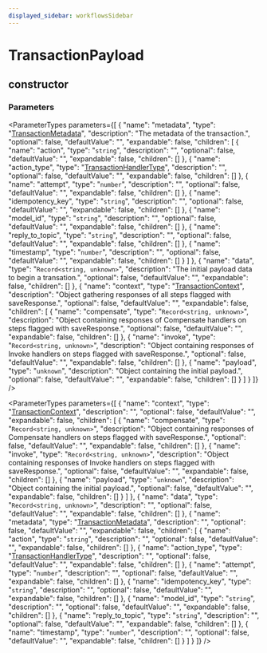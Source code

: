 ```yaml
---
displayed_sidebar: workflowsSidebar
---
```



# TransactionPayload

## constructor

### Parameters

<ParameterTypes parameters={[
  {
    "name": "metadata",
    "type": "[TransactionMetadata](../types/TransactionMetadata.mdx)",
    "description": "The metadata of the transaction.",
    "optional": false,
    "defaultValue": "",
    "expandable": false,
    "children": [
      {
        "name": "action",
        "type": "`string`",
        "description": "",
        "optional": false,
        "defaultValue": "",
        "expandable": false,
        "children": []
      },
      {
        "name": "action_type",
        "type": "[TransactionHandlerType](../enums/TransactionHandlerType.mdx)",
        "description": "",
        "optional": false,
        "defaultValue": "",
        "expandable": false,
        "children": []
      },
      {
        "name": "attempt",
        "type": "`number`",
        "description": "",
        "optional": false,
        "defaultValue": "",
        "expandable": false,
        "children": []
      },
      {
        "name": "idempotency_key",
        "type": "`string`",
        "description": "",
        "optional": false,
        "defaultValue": "",
        "expandable": false,
        "children": []
      },
      {
        "name": "model_id",
        "type": "`string`",
        "description": "",
        "optional": false,
        "defaultValue": "",
        "expandable": false,
        "children": []
      },
      {
        "name": "reply_to_topic",
        "type": "`string`",
        "description": "",
        "optional": false,
        "defaultValue": "",
        "expandable": false,
        "children": []
      },
      {
        "name": "timestamp",
        "type": "`number`",
        "description": "",
        "optional": false,
        "defaultValue": "",
        "expandable": false,
        "children": []
      }
    ]
  },
  {
    "name": "data",
    "type": "`Record<string, unknown>`",
    "description": "The initial payload data to begin a transation.",
    "optional": false,
    "defaultValue": "",
    "expandable": false,
    "children": []
  },
  {
    "name": "context",
    "type": "[TransactionContext](TransactionContext.mdx)",
    "description": "Object gathering responses of all steps flagged with saveResponse.",
    "optional": false,
    "defaultValue": "",
    "expandable": false,
    "children": [
      {
        "name": "compensate",
        "type": "`Record<string, unknown>`",
        "description": "Object containing responses of Compensate handlers on steps flagged with saveResponse.",
        "optional": false,
        "defaultValue": "",
        "expandable": false,
        "children": []
      },
      {
        "name": "invoke",
        "type": "`Record<string, unknown>`",
        "description": "Object containing responses of Invoke handlers on steps flagged with saveResponse.",
        "optional": false,
        "defaultValue": "",
        "expandable": false,
        "children": []
      },
      {
        "name": "payload",
        "type": "`unknown`",
        "description": "Object containing the initial payload.",
        "optional": false,
        "defaultValue": "",
        "expandable": false,
        "children": []
      }
    ]
  }
]} />

<ParameterTypes parameters={[
  {
    "name": "context",
    "type": "[TransactionContext](TransactionContext.mdx)",
    "description": "",
    "optional": false,
    "defaultValue": "",
    "expandable": false,
    "children": [
      {
        "name": "compensate",
        "type": "`Record<string, unknown>`",
        "description": "Object containing responses of Compensate handlers on steps flagged with saveResponse.",
        "optional": false,
        "defaultValue": "",
        "expandable": false,
        "children": []
      },
      {
        "name": "invoke",
        "type": "`Record<string, unknown>`",
        "description": "Object containing responses of Invoke handlers on steps flagged with saveResponse.",
        "optional": false,
        "defaultValue": "",
        "expandable": false,
        "children": []
      },
      {
        "name": "payload",
        "type": "`unknown`",
        "description": "Object containing the initial payload.",
        "optional": false,
        "defaultValue": "",
        "expandable": false,
        "children": []
      }
    ]
  },
  {
    "name": "data",
    "type": "`Record<string, unknown>`",
    "description": "",
    "optional": false,
    "defaultValue": "",
    "expandable": false,
    "children": []
  },
  {
    "name": "metadata",
    "type": "[TransactionMetadata](../types/TransactionMetadata.mdx)",
    "description": "",
    "optional": false,
    "defaultValue": "",
    "expandable": false,
    "children": [
      {
        "name": "action",
        "type": "`string`",
        "description": "",
        "optional": false,
        "defaultValue": "",
        "expandable": false,
        "children": []
      },
      {
        "name": "action_type",
        "type": "[TransactionHandlerType](../enums/TransactionHandlerType.mdx)",
        "description": "",
        "optional": false,
        "defaultValue": "",
        "expandable": false,
        "children": []
      },
      {
        "name": "attempt",
        "type": "`number`",
        "description": "",
        "optional": false,
        "defaultValue": "",
        "expandable": false,
        "children": []
      },
      {
        "name": "idempotency_key",
        "type": "`string`",
        "description": "",
        "optional": false,
        "defaultValue": "",
        "expandable": false,
        "children": []
      },
      {
        "name": "model_id",
        "type": "`string`",
        "description": "",
        "optional": false,
        "defaultValue": "",
        "expandable": false,
        "children": []
      },
      {
        "name": "reply_to_topic",
        "type": "`string`",
        "description": "",
        "optional": false,
        "defaultValue": "",
        "expandable": false,
        "children": []
      },
      {
        "name": "timestamp",
        "type": "`number`",
        "description": "",
        "optional": false,
        "defaultValue": "",
        "expandable": false,
        "children": []
      }
    ]
  }
]} />
